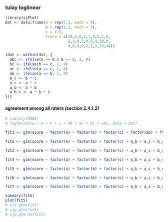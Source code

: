 ### tulay loglinear

```r
library(sjPlot)
dat <- data.frame(a = rep(1:3, each = 9),
                  b = rep(1:3, each = 3), 
                  c = 1:3,
                  score = c(18,4,0,1,1,0,0,2,0,
                            2,3,0,3,4,0,4,10,0,
                            0,0,0,0,2,1,3,16,44))

(dat <- within(dat, {
  abc <- ifelse(a == b & b == c, 1, 0)
  bc <- ifelse(b == c, 1, 0)
  ac <- ifelse(a == c, 1, 0)
  ab <- ifelse(a == b, 1, 0)
  b_c <- b * c
  a_c <- a * c
  a_b <- a * b
  a_b_c <- a * b * c
}))
```

#### agreement among all raters (section 2.4.1.2)

```r
# library(MASS)
# loglm(score ~ a + b + c + ab + ac + bc + abc, data = dat)

fit1 <- glm(score ~ factor(a) + factor(b) + factor(c) + factor(ab) + factor(ac) + factor(bc) + factor(abc), data = dat, family = 'poisson')

fit2 <- glm(score ~ factor(a) + factor(b) + factor(c) + a_b + a_c + b_c + factor(ab) + factor(ac) + factor(bc) + factor(abc), data = dat, family = poisson)

fit3 <- glm(score ~ factor(a) + factor(b) + factor(c) + a_b + a_c + b_c + a_b_c, data = dat, family = poisson)

fit4 <- glm(score ~ factor(a) + factor(b) + factor(c) + a_b + a_c + b_c + ab + ac + bc, data = dat, family = poisson)

fit5 <- glm(score ~ factor(a) + factor(b) + factor(c) + a_b + a_c + b_c + factor(abc), data = dat, family = poisson)

fit6 <- glm(score ~ factor(a) + factor(b) + factor(c) + a_b + a_c + b_c + a_b_c + factor(ab) + factor(ac) + factor(bc), data = dat, family = poisson)

fit7 <- glm(score ~ factor(a) + factor(b) + factor(c) + a_b + a_c + b_c + a_b_c + factor(ab) + factor(ac) + factor(bc) + factor(abc), data = dat, family = poisson)

summary(fit5)
plot(fit5)
# sjt.glm(fit5)
# sjp.glm(fit5)
# sjp.glm.ma(fit5)
```



